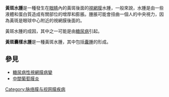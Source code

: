 {{medical}}
{{DiseaseDisorder infobox
| Name        = 黃斑水腫
| Image       = Diabetic macular edema.jpg
| ICD10       = {{ICD10|H|35|8|h|30}} 
| ICD9        = {{ICD9|362.01}}, {{ICD9|362.53}}
}}
'''黃斑水腫'''是一種發生在[[眼睛|眼睛]]內的黃斑後面的[[視網膜|視網膜]]水腫，一般來說，水腫是由一些液體和蛋白質造成有關部位的增厚和膨脹。腫脹可能會扭曲一個人的中央視力，因為黃斑是眼球中心附近的視網膜後面的。

黃斑水腫的成因，其中之一可能是由[[糖尿病|糖尿病]]引起。

'''黃斑囊樣水腫'''是一種黃斑水腫，其中包括[[囊腫|囊腫]]的形成。

== 參見 ==
* [[糖尿病性視網膜病變|糖尿病性視網膜病變]]
* [[中間葡萄膜炎|中間葡萄膜炎]]

{{med-stub}}

{{ICD-10-H1}}
[[Category:脉络膜与视网膜疾病|Category:脉络膜与视网膜疾病]]